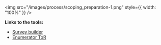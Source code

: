 <img
  src="/images/process/scoping_preparation-1.png" 
  style={{ width: "100%" }}
/>


**Links to the tools:**

* [Survey builder](https://docs.google.com/spreadsheets/d/1_9KPzlAJ-X6oedozcBpwATZTlL5ZLW-4/copy)   
* [Enumerator ToR](https://docs.google.com/document/d/1Eo5Zc4ENu8tPu862W0GjrCAI1idEXAIirN7sf_TCGvc/edit?tab=t.0) 
